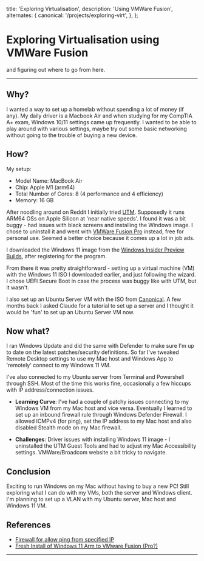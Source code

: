   title: 'Exploring Virtualisation',
  description:
    'Using VMWare Fusion',
  alternates: {
    canonical: '/projects/exploring-virt',
  },
};

<Cover
  src="https://images.pexels.com/photos/17484901/pexels-photo-17484901.png"
  alt="from pexels.com"
  caption="pexels.com"
/>

# Exploring Virtualisation using VMWare Fusion

and figuring out where to go from here.

---

## Why?

I wanted a way to set up a homelab without spending a lot of money (if any). My daily driver is a Macbook Air and when studying for my CompTIA A+ exam, Windows 10/11 settings came up frequently. I wanted to be able to play around with various settings, maybe try out some basic networking without going to the trouble of buying a new device.

## How?

My setup:

- Model Name:	MacBook Air
- Chip:	Apple M1 (arm64)
- Total Number of Cores:	8 (4 performance and 4 efficiency)
- Memory:	16 GB


After noodling around on Reddit I initially tried [UTM](https://mac.getutm.app/). Supposedly it runs ARM64 OSs on Apple Silicon at 'near native speeds'. I found it was a bit buggy - had issues with black screens and installing the Windows image. I chose to uninstall it and went with [VMWare Fusion Pro](https://www.vmware.com/products/desktop-hypervisor/workstation-and-fusion) instead, free for personal use. Seemed a better choice because it comes up a lot in job ads. 

I downloaded the Windows 11 image from the [Windows Insider Preview Builds](https://www.microsoft.com/en-us/windowsinsider/preview-windows), after registering for the program. 

From there it was pretty straightforward - setting up a virtual machine (VM) with the Windows 11 ISO I downloaded earlier, and just following the wizard. I chose UEFI Secure Boot in case the process was buggy like with UTM, but it wasn't.

I also set up an Ubuntu Server VM with the ISO from [Canonical](https://ubuntu.com/download/server/arm). A few months back I asked Claude for a tutorial to set up a server and I thought it would be 'fun' to set up an Ubuntu Server VM now. 

## Now what?

I ran Windows Update and did the same with Defender to make sure I'm up to date on the latest patches/security definitions. So far I've tweaked Remote Desktop settings to use my Mac host and Windows App to 'remotely' connect to my Windows 11 VM. 

I've also connected to my Ubuntu server from Terminal and Powershell through SSH. Most of the time this works fine, occasionally a few hiccups with IP address/connection issues. 

- **Learning Curve**: I've had a couple of patchy issues connecting to my Windows VM from my Mac host and vice versa. Eventually I learned to set up an inbound firewall rule through Windows Defender Firewall. I allowed ICMPv4 (for ping), set the IP address to my Mac host and also disabled Stealth mode on my Mac firewall. 


- **Challenges**: Driver issues with installing Windows 11 image - I uninstalled the UTM Guest Tools and had to adjust my Mac Accessibility settings. VMWare/Broadcom website a bit tricky to navigate. 



## Conclusion

Exciting to run Windows on my Mac without having to buy a new PC! Still exploring what I can do with my VMs, both the server and Windows client. I'm planning to set up a VLAN with my Ubuntu server, Mac host and Windows 11 VM.

## References

- [Firewall for allow ping from specified IP](https://learn.microsoft.com/en-us/answers/questions/2112089/firewall-for-allow-ping-from-specified-ip)
- [Fresh Install of Windows 11 Arm to VMware Fusion (Pro?)](https://community.broadcom.com/vmware-cloud-foundation/discussion/fresh-install-of-windows-11-arm-to-vmware-fusion-pro-1362-stuck-on-lets-connect-you-to-network-window)



---
